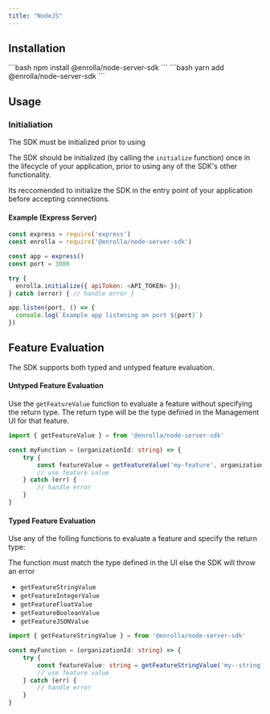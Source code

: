 ```yaml
---
title: "NodeJS"
---
```


## Installation

<Tabs>
  <Tab title="npm">
    ```bash
        npm install @enrolla/node-server-sdk
    ```
  </Tab>
  <Tab title="yarn">
    ```bash
        yarn add @enrolla/node-server-sdk
    ```
  </Tab>
</Tabs>

## Usage

### Initialiation

<Warning>The SDK must be initialized prior to using</Warning>

The SDK should be initialized (by calling the `initialize` function) once in the lifecycle of your application, prior to using any of the SDK's other functionality.

Its reccomended to initialize the SDK in the entry point of your application before accepting connections.

#### Example (Express Server)
```js
const express = require('express')
const enrolla = require('@enrolla/node-server-sdk')

const app = express()
const port = 3000

try {
  enrolla.initialize({ apiToken: <API_TOKEN> });
} catch (error) { // handle error }

app.listen(port, () => {
  console.log(`Example app listening on port ${port}`)
})
```

## Feature Evaluation

The SDK supports both typed and untyped feature evaluation.

#### Untyped Feature Evaluation

Use the `getFeatureValue` function to evaluate a feature without specifying the return type.
The return type will be the type defined in the Management UI for that feature.

```ts
import { getFeatureValue } = from '@enrolla/node-server-sdk'

const myFunction = (organizationId: string) => {
    try {
        const featureValue = getFeatureValue('my-feature', organizationId);
        // use feature value
    } catch (err) {
        // handle error
    }
}
```

#### Typed Feature Evaluation

Use any of the folling functions to evaluate a feature and specify the return type:

<Warning>The function must match the type defined in the UI else the SDK will throw an error</Warning>

- `getFeatureStringValue`
- `getFeatureIntegerValue`
- `getFeatureFloatValue`
- `getFeatureBooleanValue`
- `getFeatureJSONValue`


```ts
import { getFeatureStringValue } = from '@enrolla/node-server-sdk'

const myFunction = (organizationId: string) => {
    try {
        const featureValue: string = getFeatureStringValue('my--string-feature', organizationId);
        // use feature value
    } catch (err) {
        // handle error
    }
}
```
